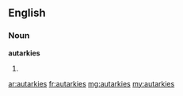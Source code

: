 ==English==

===Noun===
'''autarkies'''

# {{plural of|autarky}}

[[ar:autarkies]]
[[fr:autarkies]]
[[mg:autarkies]]
[[my:autarkies]]